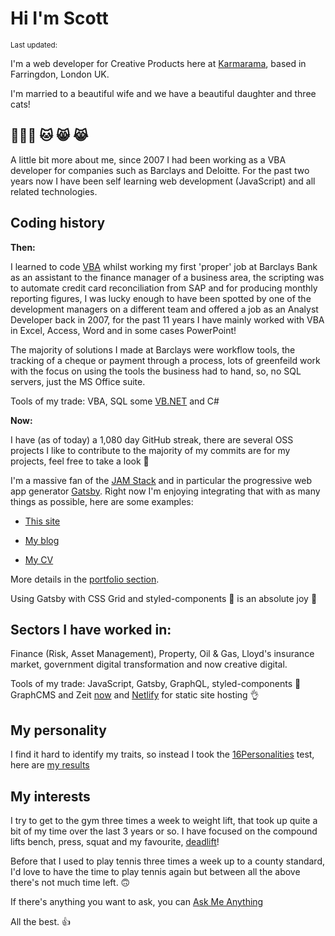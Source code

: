 
# Hi I'm Scott

<Small>
  Last updated: <DateUpdated date={`2019-12-11`} small={`true`} />
</Small>

I'm a web developer for Creative Products here at [Karmarama], based
in Farringdon, London UK.

I'm married to a beautiful wife and we have a beautiful daughter and
three cats!

## 👨‍👩‍👧 🐱 😸 😹

A little bit more about me, since 2007 I had been working as a VBA
developer for companies such as Barclays and Deloitte. For the past
two years now I have been self learning web development (JavaScript)
and all related technologies.

## Coding history

**Then:**

I learned to code [VBA] whilst working my first 'proper' job at
Barclays Bank as an assistant to the finance manager of a business
area, the scripting was to automate credit card reconciliation from
SAP and for producing monthly reporting figures, I was lucky enough to
have been spotted by one of the development managers on a different
team and offered a job as an Analyst Developer back in 2007, for the
past 11 years I have mainly worked with VBA in Excel, Access, Word and
in some cases PowerPoint!

The majority of solutions I made at Barclays were workflow tools, the
tracking of a cheque or payment through a process, lots of greenfeild
work with the focus on using the tools the business had to hand, so,
no SQL servers, just the MS Office suite.

Tools of my trade: VBA, SQL some [VB.NET] and C#

**Now:**

I have (as of today) a 1,080 day GitHub streak, there are several OSS
projects I like to contribute to the majority of my commits are for my
projects, feel free to take a look 👀

I'm a massive fan of the [JAM Stack] and in particular the progressive
web app generator [Gatsby]. Right now I'm enjoying integrating that
with as many things as possible, here are some examples:

- [This site]

- [My blog]

- [My CV]

More details in the [portfolio section].

Using Gatsby with CSS Grid and styled-components 💅 is an absolute joy
💜

## Sectors I have worked in:

Finance (Risk, Asset Management), Property, Oil & Gas, Lloyd's
insurance market, government digital transformation and now creative
digital.

Tools of my trade: JavaScript, Gatsby, GraphQL, styled-components 💅
GraphCMS and Zeit [now] and [Netlify] for static site hosting 👌

## My personality

I find it hard to identify my traits, so instead I took the
[16Personalities] test, here are [my results]

## My interests

I try to get to the gym three times a week to weight lift, that took
up quite a bit of my time over the last 3 years or so. I have focused
on the compound lifts bench, press, squat and my favourite,
[deadlift]!

Before that I used to play tennis three times a week up to a county
standard, I'd love to have the time to play tennis again but between
all the above there's not much time left. 🙃

If there's anything you want to ask, you can [Ask Me Anything]

All the best. 👍

<!-- Links -->

[karmarama]: https://karmarama.com
[vba]: https://en.wikipedia.org/wiki/Visual_Basic_for_Applications
[vb.net]: # '💻 💻 💻 💻 💻 💻 💻 💻 💻 '
[now]: https://zeit.co/now
[gatsby]: https://www.gatsbyjs.org/
[teh]: # 'I know how to spell "the", not a typo 🙃'
[this site]: https://scottspence.me
[my blog]: https://blog.scottspence.me
[my cv]: https://cv.scottspence.me
[deadlift]: https://www.youtube.com/watch?v=b8sadCd7Lhc
[react static]: https://react-static.js.org/
[ask me anything]: https://github.com/spences10/ama
[16personalities]: https://www.16personalities.com/
[my results]: https://www.16personalities.com/profiles/ba01a67248b68
[netlify]: http://netlify.com/
[jam stack]: https://jamstack.org/
[portfolio section]: #portfolio
